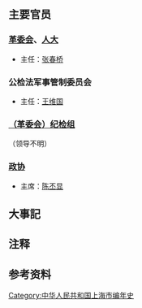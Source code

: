 {{上海年表|1969}}
{{C20YearInTopic|1969年}}{{clear}}
{{上海歷史}}
== 主要官员 ==

=== [[上海市革命委员会|革委会]]、[[上海市人民代表大会|人大]]{{NoteTag|[[文化大革命|“文革”]]期间，人大职权实际由革委会履行；1967年—1970年，党委事务由革委会运作。}} ===

* 主任：[[张春桥|张春桥]]

=== 公检法军事管制委员会 ===

* 主任：[[王维国|王维国]]

=== [[中国共产党上海市纪律检查委员会|（革委会）纪检组]] ===
（领导不明）

=== [[中国人民政治协商会议上海市委员会|政协]] ===

* 主席：[[陈丕显|陈丕显]]

== 大事記 ==


== 注释 ==
{{NoteFoot}}

== 参考资料 ==
<references/>

[[Category:中华人民共和国上海市编年史|Category:中华人民共和国上海市编年史]]
